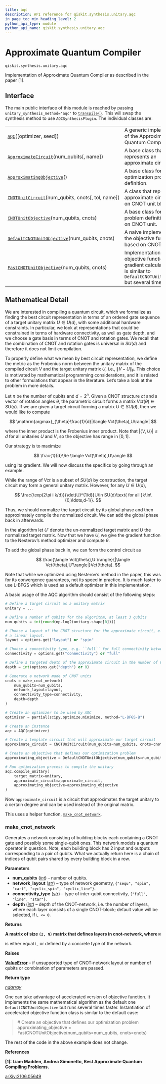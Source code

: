 ```yaml
---
title: aqc
description: API reference for qiskit.synthesis.unitary.aqc
in_page_toc_min_heading_level: 2
python_api_type: module
python_api_name: qiskit.synthesis.unitary.aqc
---
```


<span id="module-qiskit.synthesis.unitary.aqc" />

<span id="qiskit-synthesis-unitary-aqc" />

<span id="approximate-quantum-compiler-qiskit-synthesis-unitary-aqc" />

# Approximate Quantum Compiler

<span id="module-qiskit.synthesis.unitary.aqc" />

`qiskit.synthesis.unitary.aqc`

Implementation of Approximate Quantum Compiler as described in the paper \[1].

## Interface

The main public interface of this module is reached by passing `unitary_synthesis_method='aqc'` to [`transpile()`](compiler#qiskit.compiler.transpile "qiskit.compiler.transpile"). This will swap the synthesis method to use `AQCSynthesisPlugin`. The individual classes are:

|                                                                                                                                                                 |                                                                                                                                        |
| --------------------------------------------------------------------------------------------------------------------------------------------------------------- | -------------------------------------------------------------------------------------------------------------------------------------- |
| [`AQC`](qiskit.synthesis.unitary.aqc.AQC "qiskit.synthesis.unitary.aqc.AQC")(\[optimizer, seed])                                                                | A generic implementation of the Approximate Quantum Compiler.                                                                          |
| [`ApproximateCircuit`](qiskit.synthesis.unitary.aqc.ApproximateCircuit "qiskit.synthesis.unitary.aqc.ApproximateCircuit")(num\_qubits\[, name])                 | A base class that represents an approximate circuit.                                                                                   |
| [`ApproximatingObjective`](qiskit.synthesis.unitary.aqc.ApproximatingObjective "qiskit.synthesis.unitary.aqc.ApproximatingObjective")()                         | A base class for an optimization problem definition.                                                                                   |
| [`CNOTUnitCircuit`](qiskit.synthesis.unitary.aqc.CNOTUnitCircuit "qiskit.synthesis.unitary.aqc.CNOTUnitCircuit")(num\_qubits, cnots\[, tol, name])              | A class that represents an approximate circuit based on CNOT unit blocks.                                                              |
| [`CNOTUnitObjective`](qiskit.synthesis.unitary.aqc.CNOTUnitObjective "qiskit.synthesis.unitary.aqc.CNOTUnitObjective")(num\_qubits, cnots)                      | A base class for a problem definition based on CNOT unit.                                                                              |
| [`DefaultCNOTUnitObjective`](qiskit.synthesis.unitary.aqc.DefaultCNOTUnitObjective "qiskit.synthesis.unitary.aqc.DefaultCNOTUnitObjective")(num\_qubits, cnots) | A naive implementation of the objective function based on CNOT units.                                                                  |
| [`FastCNOTUnitObjective`](qiskit.synthesis.unitary.aqc.FastCNOTUnitObjective "qiskit.synthesis.unitary.aqc.FastCNOTUnitObjective")(num\_qubits, cnots)          | Implementation of objective function and gradient calculator, which is similar to `DefaultCNOTUnitObjective` but several times faster. |

## Mathematical Detail

We are interested in compiling a quantum circuit, which we formalize as finding the best circuit representation in terms of an ordered gate sequence of a target unitary matrix $U\in U(d)$, with some additional hardware constraints. In particular, we look at representations that could be constrained in terms of hardware connectivity, as well as gate depth, and we choose a gate basis in terms of CNOT and rotation gates. We recall that the combination of CNOT and rotation gates is universal in $SU(d)$ and therefore it does not limit compilation.

To properly define what we mean by best circuit representation, we define the metric as the Frobenius norm between the unitary matrix of the compiled circuit $V$ and the target unitary matrix $U$, i.e., $\|V - U\|_{\mathrm{F}}$. This choice is motivated by mathematical programming considerations, and it is related to other formulations that appear in the literature. Let’s take a look at the problem in more details.

Let $n$ be the number of qubits and $d=2^n$. Given a CNOT structure $ct$ and a vector of rotation angles $\theta$, the parametric circuit forms a matrix $Vct(\theta)\in SU(d)$. If we are given a target circuit forming a matrix $U\in SU(d)$, then we would like to compute

$$
\mathrm{argmax}_{\theta}\frac{1}{d}|\langle Vct(\theta),U\rangle|
$$

where the inner product is the Frobenius inner product. Note that $|\langle V,U\rangle|\leq d$ for all unitaries $U$ and $V$, so the objective has range in $[0,1]$.

Our strategy is to maximize

$$
\frac{1}{d}\Re \langle Vct(\theta),U\rangle
$$

using its gradient. We will now discuss the specifics by going through an example.

While the range of $Vct$ is a subset of $SU(d)$ by construction, the target circuit may form a general unitary matrix. However, for any $U\in U(d)$,

$$
\frac{\exp(2\pi i k/d)}{\det(U)^{1/d}}U\in SU(d)\text{ for all }k\in\{0,\ldots,d-1\}.
$$

Thus, we should normalize the target circuit by its global phase and then approximately compile the normalized circuit. We can add the global phase back in afterwards.

In the algorithm let $U'$ denote the un-normalized target matrix and $U$ the normalized target matrix. Now that we have $U$, we give the gradient function to the Nesterov’s method optimizer and compute $\theta$.

To add the global phase back in, we can form the control circuit as

$$
\frac{\langle Vct(\theta),U'\rangle}{|\langle Vct(\theta),U'\rangle|}Vct(\theta).
$$

Note that while we optimized using Nesterov’s method in the paper, this was for its convergence guarantees, not its speed in practice. It is much faster to use L-BFGS which is used as a default optimizer in this implementation.

A basic usage of the AQC algorithm should consist of the following steps:

```python
# Define a target circuit as a unitary matrix
unitary = ...

# Define a number of qubits for the algorithm, at least 3 qubits
num_qubits = int(round(np.log2(unitary.shape[0])))

# Choose a layout of the CNOT structure for the approximate circuit, e.g. ``spin`` for
# a linear layout.
layout = options.get("layout") or "spin"

# Choose a connectivity type, e.g. ``full`` for full connectivity between qubits.
connectivity = options.get("connectivity") or "full"

# Define a targeted depth of the approximate circuit in the number of CNOT units.
depth = int(options.get("depth") or 0)

# Generate a network made of CNOT units
cnots = make_cnot_network(
    num_qubits=num_qubits,
    network_layout=layout,
    connectivity_type=connectivity,
    depth=depth
)

# Create an optimizer to be used by AQC
optimizer = partial(scipy.optimize.minimize, method="L-BFGS-B")

# Create an instance
aqc = AQC(optimizer)

# Create a template circuit that will approximate our target circuit
approximate_circuit = CNOTUnitCircuit(num_qubits=num_qubits, cnots=cnots)

# Create an objective that defines our optimization problem
approximating_objective = DefaultCNOTUnitObjective(num_qubits=num_qubits, cnots=cnots)

# Run optimization process to compile the unitary
aqc.compile_unitary(
    target_matrix=unitary,
    approximate_circuit=approximate_circuit,
    approximating_objective=approximating_objective
)
```

Now `approximate_circuit` is a circuit that approximates the target unitary to a certain degree and can be used instead of the original matrix.

This uses a helper function, [`make_cnot_network`](#qiskit.synthesis.unitary.aqc.make_cnot_network "qiskit.synthesis.unitary.aqc.make_cnot_network").

### make\_cnot\_network

<Function id="qiskit.synthesis.unitary.aqc.make_cnot_network" github="https://github.com/qiskit/qiskit/tree/stable/0.46/qiskit/synthesis/unitary/aqc/cnot_structures.py" signature="qiskit.synthesis.unitary.aqc.make_cnot_network(num_qubits, network_layout='spin', connectivity_type='full', depth=0)">
  Generates a network consisting of building blocks each containing a CNOT gate and possibly some single-qubit ones. This network models a quantum operator in question. Note, each building block has 2 input and outputs corresponding to a pair of qubits. What we actually return here is a chain of indices of qubit pairs shared by every building block in a row.

  **Parameters**

  *   **num\_qubits** ([*int*](https://docs.python.org/3/library/functions.html#int "(in Python v3.12)")) – number of qubits.
  *   **network\_layout** ([*str*](https://docs.python.org/3/library/stdtypes.html#str "(in Python v3.12)")) – type of network geometry, `{"sequ", "spin", "cart", "cyclic_spin", "cyclic_line"}`.
  *   **connectivity\_type** ([*str*](https://docs.python.org/3/library/stdtypes.html#str "(in Python v3.12)")) – type of inter-qubit connectivity, `{"full", "line", "star"}`.
  *   **depth** ([*int*](https://docs.python.org/3/library/functions.html#int "(in Python v3.12)")) – depth of the CNOT-network, i.e. the number of layers, where each layer consists of a single CNOT-block; default value will be selected, if `L <= 0`.

  **Returns**

  **A matrix of size `(2, N)` matrix that defines layers in cnot-network, where `N`**

  is either equal `L`, or defined by a concrete type of the network.

  **Raises**

  [**ValueError**](https://docs.python.org/3/library/exceptions.html#ValueError "(in Python v3.12)") – if unsupported type of CNOT-network layout or number of qubits or combination of parameters are passed.

  **Return type**

  [*ndarray*](https://numpy.org/doc/stable/reference/generated/numpy.ndarray.html#numpy.ndarray "(in NumPy v2.1)")
</Function>

One can take advantage of accelerated version of objective function. It implements the same mathematical algorithm as the default one `DefaultCNOTUnitObjective` but runs several times faster. Instantiation of accelerated objective function class is similar to the default case:

> \# Create an objective that defines our optimization problem approximating\_objective = FastCNOTUnitObjective(num\_qubits=num\_qubits, cnots=cnots)

The rest of the code in the above example does not change.

**References**

**\[1]: Liam Madden, Andrea Simonetto, Best Approximate Quantum Compiling Problems.**

[arXiv:2106.05649](https://arxiv.org/abs/2106.05649)


